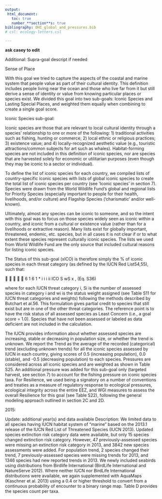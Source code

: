 ```yaml
---
output:
 html_document:
   toc: true
   number_**section**s: true
bibliography: OHI_global_and_pressures.bib
# csl: ecology-letters.csl

---
```



**ask casey to edit**

Additional: Supra-goal descript if needed

Sense of Place

With this goal we tried to capture the aspects of the coastal and marine system that people value as part of their cultural identity. This definition includes people living near the ocean and those who live far from it but still derive a sense of identity or value from knowing particular places or species exist. We divided this goal into two sub-goals: Iconic Species and Lasting Special Places, and weighted them equally when combining to create a single goal score.

Iconic Species sub-goal:

Iconic species are those that are relevant to local cultural identity through a species’ relationship to one or more of the following: 1) traditional activities such as fishing, hunting or commerce; 2) local ethnic or religious practices; 3) existence value; and 4) locally-recognized aesthetic value (e.g., touristic attractions/common subjects for art such as whales). Habitat-forming species are not included in this definition of iconic species, nor are species that are harvested solely for economic or utilitarian purposes (even though they may be iconic to a sector or individual).

To define the list of iconic species for each country, we compiled lists of country-specific iconic species with lists of global iconic species to create the total list of iconic species per country (see ‘Iconic species’ in section 7). Species were drawn from the World Wildlife Fund’s global and regional lists for Priority Species (especially important to people for their health, livelihoods, and/or culture) and Flagship Species (‘charismatic’ and/or well-known).

Ultimately, almost any species can be iconic to someone, and so the intent with this goal was to focus on those species widely seen as iconic within a country, and iconic from a cultural or existence value (rather than for a livelihoods or extractive reason). Many lists exist for globally important, threatened, endemic, etc. species, but in all cases it is not clear if or to what extent these species represent culturally iconic species. The lists we used from World Wildlife Fund are the only source that included cultural reasons for listing iconic species.

The Status of this sub-goal (xICO) is therefore simply the % of iconic species in each threat category (as defined by the IUCN Red List54,55), such that:

􀂦 􀂦 􀀠 􀀠 􀀠 6 1 6 1 * i i i ii ICO S wS x , (Eq. S36)

where for each IUCN threat category i, Si is the number of assessed species in category i and wi is the status weight assigned (see Table S11 for IUCN threat categories and weights) following the methods described by Butchart et al.56. This formulation gives partial credit to species that still exist but are in one of the other threat categories. The reference point is to have the risk status of all assessed species as Least Concern (i.e., a goal score = 1.0). Species that have not been assessed or labeled as data deficient are not included in the calculation.

The IUCN provides information about whether assessed species are increasing, stable or decreasing in population size, or whether the trend is unknown. We report the Trend as the average of the recorded (categorical) trend (excluding unknown trends) for all the iconic species assessed by IUCN in each country, giving scores of 0.5 (increasing population), 0.0 (stable), and -0.5 (decreasing population) to each species. Pressures are considered across all iconic species and are weighted as shown in Table S25. An additional pressure was added for this sub-goal only (targeted harvest, see section 7) to account for the fishing pressure on iconic species taxa. For Resilience, we used being a signatory on a number of conventions and treaties as a measure of regulatory response to ecological pressures, ecological integrity across the entire EEZ, and WGI measures to assess the overall Resilience for this goal (see Table S22), following the general modeling approach outlined in section 2C and 2D.

2015:

Update: additional year(s) and data available
Description: We limited data to all species having IUCN habitat system of "marine" based on the 2013.1 release of the IUCN Red List of Threatened Species (IUCN 2013). Updated species extinction risk category data were available, but only 15 species changed extinction risk category. However, 47 previously-assessed species were missing an extinction risk category in 2013, and 3842 new species assessments were added. For population trend, 2 species changed their trend, 7 previously-assessed species were missing trends for 2013, and 1346 species had new reported trends in 2013. We newly included seabirds using distributions from Birdlife International (BirdLife International and NatureServe 2012). Where neither IUCN nor BirdLife International distributions were available, we again supplemented with AquaMaps (Kaschner et al. 2013) using a 0.4 or higher threshold to convert from a continuous probability of encounter to a binary range map. Table D provides the species count per taxa.
